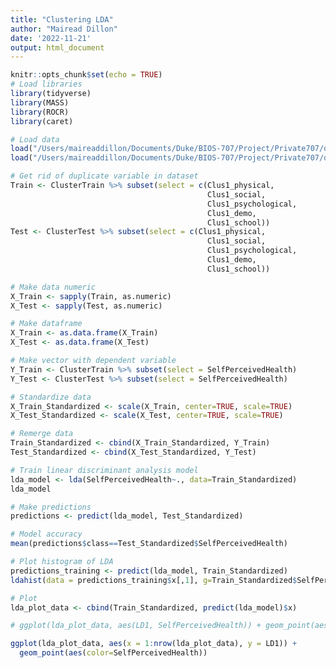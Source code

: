```yaml
---
title: "Clustering LDA"
author: "Mairead Dillon"
date: '2022-11-21'
output: html_document
---
```


```r
knitr::opts_chunk$set(echo = TRUE)
# Load libraries
library(tidyverse)
library(MASS)
library(ROCR)
library(caret)

# Load data
load("/Users/maireaddillon/Documents/Duke/BIOS-707/Project/Private707/data/Cluster Data/ClusterTrain.RData")
load("/Users/maireaddillon/Documents/Duke/BIOS-707/Project/Private707/data/Cluster Data/ClusterTest.RData")
```
   
```r
# Get rid of duplicate variable in dataset
Train <- ClusterTrain %>% subset(select = c(Clus1_physical,
                                            Clus1_social,
                                            Clus1_psychological,
                                            Clus1_demo,
                                            Clus1_school))
Test <- ClusterTest %>% subset(select = c(Clus1_physical,
                                            Clus1_social,
                                            Clus1_psychological,
                                            Clus1_demo,
                                            Clus1_school))

# Make data numeric
X_Train <- sapply(Train, as.numeric)
X_Test <- sapply(Test, as.numeric)

# Make dataframe
X_Train <- as.data.frame(X_Train)
X_Test <- as.data.frame(X_Test)

# Make vector with dependent variable
Y_Train <- ClusterTrain %>% subset(select = SelfPerceivedHealth)
Y_Test <- ClusterTest %>% subset(select = SelfPerceivedHealth)

# Standardize data
X_Train_Standardized <- scale(X_Train, center=TRUE, scale=TRUE)
X_Test_Standardized <- scale(X_Test, center=TRUE, scale=TRUE)

# Remerge data
Train_Standardized <- cbind(X_Train_Standardized, Y_Train)
Test_Standardized <- cbind(X_Test_Standardized, Y_Test)
```
     
```r
# Train linear discriminant analysis model
lda_model <- lda(SelfPerceivedHealth~., data=Train_Standardized)
lda_model

# Make predictions
predictions <- predict(lda_model, Test_Standardized)

# Model accuracy
mean(predictions$class==Test_Standardized$SelfPerceivedHealth)

# Plot histogram of LDA
predictions_training <- predict(lda_model, Train_Standardized)
ldahist(data = predictions_training$x[,1], g=Train_Standardized$SelfPerceivedHealth)

# Plot
lda_plot_data <- cbind(Train_Standardized, predict(lda_model)$x)

# ggplot(lda_plot_data, aes(LD1, SelfPerceivedHealth)) + geom_point(aes(color = SelfPerceivedHealth))

ggplot(lda_plot_data, aes(x = 1:nrow(lda_plot_data), y = LD1)) +
  geom_point(aes(color=SelfPerceivedHealth))
```

